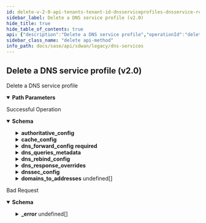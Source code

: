 ```yaml
---
id: delete-v-2-0-api-tenants-tenant-id-dnsserviceprofiles-dnsservice-role-id
sidebar_label: Delete a DNS service profile (v2.0)
hide_title: true
hide_table_of_contents: true
api: {"description":"Delete a DNS service profile","operationId":"delete-v2.0-api-tenants-tenant_id-dnsserviceprofiles-dnsservice_role_id","parameters":[{"description":"tenant ID of the target tenant","in":"path","name":"tenant_id","required":true,"schema":{"description":"Tenant Id","type":"string"}},{"description":"DNS service profile ID","in":"path","name":"dnsservice_role_id","required":true,"schema":{"description":"Dnsservice Role Id","type":"string"}}],"responses":{"200":{"content":{"application/json":{"schema":{"properties":{"authoritative_config":{"description":"Authoritative Config: Valid ","properties":{"caa_records":{"description":"Caa Records: Valid ","items":{"properties":{"flags":{"description":"Flags: NotEmpty(error = CAARECORD_FLAG_MISSING: CAARecords flag is missing) Pattern(message = INVALID_CAARECORD_FLAGS, regexp = [A-Z0-9]{1}) ","type":"string"},"name":{"description":"Name: NotEmpty(error = CAARECORD_NAME_MISSING: CAARecords name is missing) Size(max = 128, error = VALUE_EXCEEDS_LIMIT: value length exceeds maximum limit, min = 0) ","type":"string"},"tag":{"description":"Tag: NotEmpty(error = CAARECORD_TAG_MISSING: CAARecords tag is missing) Pattern(message = INVALID_CAARECORD_TAG, regexp = ^[a-zA-Z0-9]+$) Size(max = 128, error = VALUE_EXCEEDS_LIMIT: value length exceeds maximum limit, min = 0) ","type":"string"},"value":{"description":"Value: NotEmpty(error = CAARECORD_VALUE_MISSING: CAARecords value is missing) Size(max = 256, error = VALUE_EXCEEDS_LIMIT: value length exceeds maximum limit, min = 0) ","type":"string"}},"required":["value","tag","flags","name"]},"type":"array"},"cname_records":{"description":"Cname Records: Valid ","items":{"properties":{"name":{"description":"Name: NotEmpty(error = CNAMERECORD_NAME_MISSING: CnameRecords name list is missing) ListString(allowDuplicate = true, allowEmpty = false, allowNull = false, length = 0, listMaxSize = 0, error = CNAMERECORD_INVALID_NAME: Invalid CnameRecords name, noTrim = false, regex = , required = false) ","items":{"description":"Name","type":"string"},"type":"array"},"target":{"description":"Target: NotEmpty(error = CNAMERECORD_TARGET_MISSING: Invalid CnameRecords target) Size(max = 128, error = VALUE_EXCEEDS_LIMIT: value length exceeds maximum limit, min = 0) ","type":"string"},"ttl":{"description":"Ttl: Range(max = 9223372036854775807L, error = INVALID_TTL_RANGE: Invalid ttl, must be positive value, min = 0L) ","type":"integer"}},"required":["target","name"]},"type":"array"},"dns_resource_records":{"description":"Dns Resource Records: Valid ","items":{"properties":{"hex_data":{"description":"Hex Data: Pattern(message = INVALID_DNSRESOURCERECORD_HEX_DATA, regexp = [0-9a-fA-F :]+) Size(max = 128, error = VALUE_EXCEEDS_LIMIT: value length exceeds maximum limit, min = 0) ","type":"string"},"name":{"description":"Name: NotEmpty(error = DNSRESOURCERECORD_NAME_MISSING: DnsResourceRecords name is missing) Size(max = 128, error = VALUE_EXCEEDS_LIMIT: value length exceeds maximum limit, min = 0) ","type":"string"},"rr_number":{"description":"Rr Number: NotNull(error = DNSRESOURCERECORD_RRNUMBER_MISSING: DnsResourceRecords rr_number is missing) ","type":"integer"}},"required":["rr_number","name"]},"type":"array"},"host_records":{"description":"Host Records: Valid ","items":{"properties":{"domain_names":{"description":"Domain Names: UniqueHostNames(allowNull = false, max = 2147483647, error = INVALID_HOSTRECORD_DOMAIN_NAMES_LIST_CONFIG: Invalid host record domain names list config, min = 0) ","items":{"description":"Domain Names","type":"string"},"type":"array"},"ipv4_address":{"description":"Ipv4 Address: IPv4(error = INVALID_HOSTRECORD_IPV4_CONFIG: Invalid host record ipv4 address, regexp = [/0-9.]*) ","type":"string"},"ipv6_address":{"description":"Ipv6 Address: IPv6(error = INVALID_HOSTRECORD_IPV6_CONFIG: Invalid host record ipv6 address, regexp = [/0-9a-zA-Z:.]*) ","type":"string"},"ttl":{"description":"Ttl: Range(max = 9223372036854775807L, error = INVALID_TTL_RANGE: Invalid ttl, must be positive value, min = 0L) ","type":"integer"}},"required":["domain_names"]},"type":"array"},"mx_host_records":{"description":"Mx Host Records: Valid ","items":{"properties":{"hostname":{"description":"Hostname: NotEmpty(error = MX_HOST_NAME_MISSING: MxHostRecord hostname missing) ","type":"string"},"mx_name":{"description":"Mx Name: NotEmpty(error = MX_NAME_MISSING: MxHostRecord mx_name missing) Size(max = 128, error = VALUE_EXCEEDS_LIMIT: value length exceeds maximum limit, min = 0) ","type":"string"},"preference":{"description":"Preference: Range(max = 65535L, error = INVALID_PREF_RANGE: Mx host record preference is not in valid range '0 - 65535', min = 0L) ","format":"int32","type":"integer"}},"required":["hostname","mx_name"]},"type":"array"},"naptr_records":{"description":"Naptr Records: Valid ","items":{"properties":{"flags":{"description":"Flags: NotEmpty(error = NAPTRRECORD_FLAGS_MISSING: NaptrRecords flags is missing) Pattern(message = INVALID_NAPTRRECORD_FLAGS, regexp = [A-Z0-9]{1}) ","type":"string"},"name":{"description":"Name: NotEmpty(error = NAPTRRECORD_NAME_MISSING: NaptrRecords name is missing) Size(max = 128, error = VALUE_EXCEEDS_LIMIT: value length exceeds maximum limit, min = 0) ","type":"string"},"order":{"description":"Order: Range(max = 65535L, error = INVALID_NAPTRRECORD_ORDER_RANGE_CONFIG: NaptrRecords order is not in valid range '0 - 65535', min = 0L) NotNull(error = NAPTRRECORD_ORDER_MISSING: NaptrRecords order is missing) ","type":"integer"},"preference":{"description":"Preference: Range(max = 65535L, error = INVALID_NAPTRRECORD_PREFERENCE_RANGE_CONFIG: NaptrRecords preference is not in valid range '0 - 65535', min = 0L) NotNull(error = NAPTRRECORD_PREFERENCE_MISSING: NaptrRecords preference is missing) ","type":"integer"},"regexp":{"description":"Regexp: Size(max = 256, error = VALUE_EXCEEDS_LIMIT: value length exceeds maximum limit, min = 0) ","type":"string"},"replacement":{"description":"Replacement: Pattern(error = INVALID_REPLACEMENT_VALUE: Invalid replacement value, must be only alphabets value, regexp = ^[ a-zA-Z]*$) Size(max = 256, error = VALUE_EXCEEDS_LIMIT: value length exceeds maximum limit, min = 0) ","type":"string"},"service":{"description":"Service: Size(max = 256, error = VALUE_EXCEEDS_LIMIT: value length exceeds maximum limit, min = 0) Pattern(error = INVALID_SERVICE_VALUE: Invalid service, must be only alphabets value, regexp = ^[ a-zA-Z]*$) ","type":"string"}},"required":["flags","preference","order","name"]},"type":"array"},"peers":{"description":"Peers: ListIPAddress(bcast = DENY, listMaxSize = 0, message = INVALID_PEER_ADDRESS, required = false, type = IP) ","items":{"description":"Peers","type":"string"},"type":"array"},"ptr_records":{"description":"Ptr Records: Valid ","items":{"properties":{"name":{"description":"Name: NotEmpty(error = PTRRECORD_NAME_MISSING: PtrRecords name missing) Size(max = 128, error = VALUE_EXCEEDS_LIMIT: value length exceeds maximum limit, min = 0) ","type":"string"},"target":{"description":"Target: Size(max = 256, error = VALUE_EXCEEDS_LIMIT: value length exceeds maximum limit, min = 0) ","type":"string"}},"required":["name"]},"type":"array"},"secondary_servers":{"description":"Secondary Servers: UniqueHostNames(allowNull = true, max = 2147483647, error = INVALID_SECONDARY_SERVER: Invalid secondary servers config, min = 0) ","items":{"description":"Secondary Servers","type":"string"},"type":"array"},"servers":{"description":"Servers: Valid ","items":{"properties":{"dnsservicerole_id":{"description":"Dnsservicerole Id: Size(max = 20, error = VALUE_EXCEEDS_LIMIT: value length exceeds maximum limit, min = 0) ","type":"string"},"domain_name":{"description":"Domain Name: NotEmpty(error = AUTHCONFIG_SERVER_DOMAIN_NAME_CONFIG_MISSING: Authconfig server domain names missing) ","type":"string"}},"required":["domain_name"]},"type":"array"},"soa":{"description":"Soa: Valid ","items":{"properties":{"expiry":{"description":"Expiry: Range(max = 9223372036854775807L, error = INVALID_EXPIRY_RANGE: Invalid expiry, must be positive value, min = 0L) ","type":"integer"},"host_master":{"description":"Host Master","type":"string"},"refresh":{"description":"Refresh: Range(max = 9223372036854775807L, error = INVALID_REFRESH_RANGE: Invalid refresh, must be positive value, min = 0L) ","type":"integer"},"retry":{"description":"Retry: Range(max = 9223372036854775807L, error = INVALID_RETRY_RANGE: Invalid retry, must be positive value, min = 0L) ","type":"integer"},"serial_number":{"description":"Serial Number: NotNull(error = AUTHCONFIG_SOA_SERIAL_NUMBER_CONFIG_MISSING: Authconfig SOA serial number missing) Range(max = 9223372036854775807L, error = INVALID_SERIAL_NUM_RANGE: Invalid serial number, must be positive value, min = 0L) ","type":"integer"}},"required":["serial_number"]},"type":"array"},"srv_hosts":{"description":"Srv Hosts: Valid ","items":{"properties":{"domain_name":{"description":"Domain Name","type":"string"},"port":{"description":"Port: Range(max = 65535L, error = INVALID_SRVHOST_PORT_RANGE_CONFIG: SRV host port is not in valid range '0 - 65535', min = 0L) ","type":"integer"},"priority":{"description":"Priority: Range(max = 65535L, error = INVALID_SRVHOST_PRIORITY_RANGE_CONFIG: SRV host priority is not in valid range '0 - 65535', min = 0L) ","type":"integer"},"protocol":{"description":"Protocol: Pattern(error = INVALID_PROTOCOL_VALUE: Invalid protocol, must be only alphabets value, regexp = ^[ a-zA-Z]*$) NotEmpty(error = SRVHOST_PROTOCOL_MISSING: SRV host protocol missing) Size(max = 256, error = VALUE_EXCEEDS_LIMIT: value length exceeds maximum limit, min = 0) ","type":"string"},"service":{"description":"Service: Pattern(error = INVALID_SERVICE_VALUE: Invalid service, must be only alphabets value, regexp = ^[ a-zA-Z]*$) NotEmpty(error = SRVHOST_SERVICE_MISSING: SRV host service missing) Size(max = 256, error = VALUE_EXCEEDS_LIMIT: value length exceeds maximum limit, min = 0) ","type":"string"},"target":{"description":"Target: Range(max = 65535L, error = INVALID_TARGET_RANGE: SRV host target is not in valid range '0 - 65535', min = 0L) ","type":"integer"},"weight":{"description":"Weight: Range(max = 65535L, error = INVALID_WEIGHT_RANGE: SRV host weight is not in valid range '0 - 65535', min = 0L) ","type":"integer"}},"required":["protocol","service"]},"type":"array"},"synth_domains":{"description":"Synth Domains: Valid ","items":{"properties":{"domain":{"description":"Domain: NotEmpty(error = SYNTHDOMAIN_DOMAIN_NAMES_CONFIG_MISSING_HOST: Missing synth-domain domain config) ","type":"string"},"end_ipaddress":{"description":"End Ipaddress: IPAddress(allowEmpty = true, allowLinkLocal = false, allowNull = true, bcast = DENY, defaultRoute = false, dnsCheck = false, error = INVALID_SYNTHDOMAIN_END_IP_ADDRESS_CONFIG: Invalid synth-domain end ip, type = IP) ","type":"string"},"ipaddress_prefix":{"description":"Ipaddress Prefix: IPAddress(allowEmpty = true, allowLinkLocal = false, allowNull = true, bcast = DENY, defaultRoute = false, dnsCheck = false, error = INVALID_SYNTHDOMAIN_IP_ADDRESS_PREFIX_CONFIG: Invalid synth-domain ipaddress prefix, type = IPCIDR_32) ","type":"string"},"prefix":{"description":"Prefix: Pattern(error = INVALID_PREFIX_VALUE: Invalid prefix, must be only alphabets value, regexp = ^[a-zA-Z]*$) ","type":"string"},"start_ipaddress":{"description":"Start Ipaddress: IPAddress(allowEmpty = true, allowLinkLocal = false, allowNull = true, bcast = DENY, defaultRoute = false, dnsCheck = false, error = INVALID_SYNTHDOMAIN_START_IP_ADDRESS_CONFIG: Invalid synth-domain start ip, type = IP) ","type":"string"}},"required":["domain"]},"type":"array"},"ttl":{"description":"Ttl: Range(max = 9223372036854775807L, error = INVALID_TTL_RANGE: Invalid ttl, must be positive value, min = 0L) ","type":"integer"},"txt_records":{"description":"Txt Records: Valid ","items":{"properties":{"domain_name":{"description":"Domain Name: NotEmpty(error = TXTRECORD_DOMAIN_NAME_MISSING: TxtRecords domain name missing) Size(max = 128, error = VALUE_EXCEEDS_LIMIT: value length exceeds maximum limit, min = 0) ","type":"string"},"texts":{"description":"Texts: ListString(allowDuplicate = true, allowEmpty = true, allowNull = true, length = 0, listMaxSize = 0, message = TXTRECORD_TEXT_INVALID_LENGTH, noTrim = false, regex = [A-Za-z]+[a-zA-Z0-9_$ ]{1,255}, required = false) ","items":{"description":"Texts","type":"string"},"type":"array"}},"required":["domain_name"]},"type":"array"},"zones":{"description":"Zones: Valid ","items":{"properties":{"domain_name":{"description":"Domain Name: NotEmpty(error = AUTHCONFIG_ZONE_DOMAIN_NAME_CONFIG_MISSING: Authconfig zone domain name missing) ","type":"string"},"exclude_prefix":{"description":"Exclude Prefix: ListIPAddress(bcast = DENY, listMaxSize = 0, error = AUTHCONFIG_ZONE_INVALID_EXCLUDE_PREFIX: Invalid authconfig zone exclude prefix, required = false, type = IPCIDR_32) ","items":{"description":"Exclude Prefix","type":"string"},"type":"array"},"include_prefix":{"description":"Include Prefix: ListIPAddress(bcast = DENY, listMaxSize = 0, error = AUTHCONFIG_ZONE_INVALID_INCLUDE_PREFIX: Invalid authconfig zone include prefix, required = false, type = IPCIDR_32) ","items":{"description":"Include Prefix","type":"string"},"type":"array"}},"required":["domain_name"]},"type":"array"}}},"cache_config":{"description":"Cache Config: Valid ","properties":{"cache_size":{"description":"Cache Size: Range(max = 9223372036854775807L, error = INVALID_CACHE_SIZE_RANGE: Invalid cache size, must be positive value, min = 0L) ","format":"int32","type":"integer"},"disable_negative_caching":{"description":"Disable Negative Caching","type":"boolean"},"max_cache_ttl":{"description":"Max Cache Ttl: Range(max = 9223372036854775807L, error = INVALID_MAX_CACHE_TTL_RANGE: Invalid max cache ttl, must be positive value, min = 0L) ","type":"integer"},"min_cache_ttl":{"description":"Min Cache Ttl: Range(max = 9223372036854775807L, error = INVALID_MIN_CACHE_TTL_RANGE: Invalid min cache ttl, must be positive value, min = 0L) ","format":"int32","type":"integer"},"negative_cache_ttl":{"description":"Negative Cache Ttl: Range(max = 9223372036854775807L, error = INVALID_NEG_CACHE_TTL_RANGE: Invalid negative cache ttl, must be positive value, min = 0L) ","type":"integer"}}},"description":{"description":"Description: Size(max = 256, error = DESCRIPTION_EXCEEDS_LIMIT: Description length exceeds limit, min = 0) ","type":"string"},"disabled":{"description":"Disabled","type":"boolean"},"disabled_reason":{"description":"Disabled Reason: Size(max = 5000, DISABLED_REASON_INVALID_0001, min = 0) ","type":"string"},"dns_forward_config":{"description":"Dns Forward Config: Valid NotNull(error = DNS_FWD_CONFIG_REQRD: DNS forward config required) ","properties":{"dns_servers":{"description":"Dns Servers: Valid NotEmpty(error = DNS_SERVER_REQRD: dns_servers can not be empty) ","items":{"properties":{"dnsserver_ip":{"description":"Dnsserver Ip: NotEmpty(error = DNSSERVER_IP_CONFIG_MISSING: Dns Server ip is missing) IPAddress(allowEmpty = true, allowLinkLocal = false, allowNull = true, bcast = DENY, defaultRoute = false, dnsCheck = true, error = INVALID_DNSSERVER_IP_CONFIG_IP: Inavlid dnsserver ip, type = IP_DNS) ","type":"string"},"dnsserver_port":{"description":"Dnsserver Port: Range(max = 65535L, error = INVALID_DNSSERVER_PORT_RANGE_CONFIG: Dns Server port is not in the valid range '1 - 65535', min = 1L) ","type":"integer"},"domain_names":{"description":"Domain Names: UniqueHostNames(allowNull = true, max = 2147483647, message = DNSSERVER_DOMAIN_NAMES_CONFIG_INVALID_HOST, min = 0) ","items":{"description":"Domain Names","type":"string"},"type":"array"},"forward_dnsservicerole_id":{"description":"Forward Dnsservicerole Id: Size(max = 20, error = VALUE_EXCEEDS_LIMIT: value length exceeds maximum limit, min = 0) ","type":"string"},"ip_prefix":{"description":"Ip Prefix: IPAddress(allowEmpty = true, allowLinkLocal = false, allowNull = true, bcast = DENY, defaultRoute = false, dnsCheck = false, error = INVALID_DNSSERVER_IP_PREFIX_CONFIG: Invalid DnsServer ip prefix. should be in format (x.x.x.x/[1-31]), type = PREFIXCIDR) ","type":"string"},"source_port":{"description":"Source Port: Range(max = 65535L, error = INVALID_DNSSERVER_SOURCE_PORT_RANGE_CONFIG: Dns Server source port is not in the valid range '1 - 65535', min = 1L) ","type":"integer"}},"required":["dnsserver_ip"]},"type":"array"},"max_source_port":{"description":"Max Source Port: Range(max = 65535L, error = DNSSERVICE_CONFIG_INVALID_MAXSOURCEPORT_VALUE: Invalid max source port, min = 1L) ","type":"integer"},"min_source_port":{"description":"Min Source Port: Range(max = 65535L, error = DNSSERVICE_CONFIG_INVALID_MINSOURCEPORT_VALUE: Invalid min source port, min = 1L) ","format":"int32","type":"integer"},"send_to_all_dns_servers":{"description":"Send To All Dns Servers","type":"boolean"}},"required":["dns_servers"]},"dns_queries_metadata":{"description":"Dns Queries Metadata: Valid ","properties":{"add_client_mac":{"description":"Add Client Mac: Valid ","properties":{"mac_encoding_format":{"description":"Mac Encoding Format: ValidateEnum(enumClass = classOf[MacEncodingFormat], INVALID_MAC_ENCODING_FORMAT, nullAllowed = false) ","enum":["base64","hexadecimal"],"type":"string"}},"required":["mac_encoding_format"]},"add_customer_premises_equipment":{"description":"Add Customer Premises Equipment: Valid ","properties":{"identifier_text":{"description":"Identifier Text: Pattern(error = INVALID_IDENTIFIER_VALUE: Invalid identifier, must be only alphabets value, regexp = ^[ a-zA-Z]*$) Size(max = 128, error = VALUE_EXCEEDS_LIMIT: value length exceeds maximum limit, min = 0) ","type":"string"},"type":{"description":"Type: ValidateEnum(enumClass = classOf[CustomerPremisesEquipmentType], error = INVALID_CUSTOMER_PREMISES_EQUIPMENT_TYPE: Invalid customer premises equipment type. Allowed values text|element_id|element_name, nullAllowed = false) ","enum":["text","element_id","element_name"],"type":"string"}},"required":["type"]},"add_subnets":{"description":"Add Subnets: Valid ","items":{"properties":{"ipv4_address":{"description":"Ipv4 Address: IPAddress(allowEmpty = true, allowLinkLocal = false, allowNull = true, bcast = DENY, defaultRoute = false, dnsCheck = false, error = DNSQUERYMETADATA_CONFIG_INVALID_IP_ADDRESS: Invalid subnet ipv4 address, type = IP) ","type":"string"},"ipv4_prefix_length":{"description":"Ipv4 Prefix Length: Required(message = DNSQUERYMETADATA_CONFIG_INVALID_IP_PREFIX_LENGTH_MISSING) Range(max = 32L, error = DNSQUERYMETADATA_CONFIG_INVALID_IP_PREFIX_LENGTH_RANGE: ipv4 prefix length is not in valid range '0-32', min = 0L) ","format":"int32","type":"integer"},"ipv6_address":{"description":"Ipv6 Address: IPv6(error = DNSQUERYMETADATA_CONFIG_INVALID_IPV6_ADDRESS: Invalid subnet ipv6 address, regexp = [/0-9a-zA-Z:.]*) ","type":"string"},"ipv6_prefix_length":{"description":"Ipv6 Prefix Length: Required(message = DNSQUERYMETADATA_CONFIG_INVALID_IPV6_PREFIX_LENGTH_MISSING) Range(max = 128L, error = DNSQUERYMETADATA_CONFIG_INVALID_IPV6_PREFIX_LENGTH_RANGE: ipv6 prefix length is not in valid range '0-128', min = 0L) ","format":"int32","type":"integer"}},"required":["ipv6_prefix_length","ipv4_prefix_length"]},"type":"array"}}},"dns_rebind_config":{"description":"Dns Rebind Config: Valid ","properties":{"enable_localhost_rebind":{"description":"Enable Localhost Rebind","type":"boolean"},"rebind_domains":{"description":"Rebind Domains: UniqueHostNames(allowNull = true, max = 2147483647, error = INVALID_DNSREBIND_REBIND_DOMAINS_LIST_CONFIG: Invalid dnsrebind rebind domains list, min = 0) ","items":{"description":"Rebind Domains","type":"string"},"type":"array"},"stop_dns_rebind_privateip":{"description":"Stop Dns Rebind Privateip","type":"boolean"}}},"dns_response_overrides":{"description":"Dns Response Overrides: Valid ","properties":{"aliases":{"description":"Aliases: Valid ","items":{"properties":{"mask":{"description":"Mask: Range(max = 32L, error = ALIAS_CONFIG_INVALID_MASK: Invalid alias mask, allowed range is (0-32), min = 0L) ","format":"int32","type":"integer"},"original_end_ip":{"description":"Original End Ip: IPAddress(allowEmpty = true, allowLinkLocal = false, allowNull = true, bcast = DENY, defaultRoute = false, dnsCheck = false, error = ALIAS_CONFIG_INVALID_ORIGINAL_END_IP: Invalid alias original end ip, type = IP) ","type":"string"},"original_ip":{"description":"Original Ip: IPAddress(allowEmpty = true, allowLinkLocal = false, allowNull = true, bcast = DENY, defaultRoute = false, dnsCheck = false, error = ALIAS_CONFIG_INVALID_ORIGINAL_IP: Invalid alias original ip, type = IP) ","type":"string"},"original_start_ip":{"description":"Original Start Ip: IPAddress(allowEmpty = true, allowLinkLocal = false, allowNull = true, bcast = DENY, defaultRoute = false, dnsCheck = false, error = ALIAS_CONFIG_INVALID_ORIGINAL_START_IP: Invalid alias original start ip, type = IP) ","type":"string"},"replace_ip":{"description":"Replace Ip: NotEmpty(error = ALIAS_CONFIG_REPLACE_IP_ADDRESS_MISSING: Alias replace ip address missing) IPAddress(allowEmpty = true, allowLinkLocal = false, allowNull = true, bcast = DENY, defaultRoute = false, dnsCheck = false, error = ALIAS_CONFIG_INVALID_REPLACE_IP: Invalid alias replace ip address, type = IP) ","type":"string"}},"required":["replace_ip"]},"type":"array"},"bogus_nx_domains":{"description":"Bogus Nx Domains: ListIPAddress(bcast = DENY, listMaxSize = 0, error = INVALID_BOGUS_NX_DOMAINS: Invalid bogus nx domains, required = false, type = IP) ","items":{"description":"Bogus Nx Domains","type":"string"},"type":"array"},"disable_private_ip_lookups":{"description":"Disable Private Ip Lookups","type":"boolean"},"ignore_ip_addresses":{"description":"Ignore Ip Addresses: ListIPAddress(bcast = DENY, listMaxSize = 0, error = INVALID_IGNORE_IP_ADDRESS: Invalid ignore ip addresses, required = false, type = IP) ","items":{"description":"Ignore Ip Addresses","type":"string"},"type":"array"},"local_ttl":{"description":"Local Ttl: Range(max = 9223372036854775807L, error = INVALID_LOCAL_TTL_RANGE: Invalid local ttl, must be positive value, min = 0L) ","type":"integer"},"max_ttl":{"description":"Max Ttl: Range(max = 9223372036854775807L, error = INVALID_MAX_TTL_RANGE: Invalid max ttl, must be positive value, min = 0L) ","type":"integer"}}},"dnssec_config":{"description":"Dnssec Config: Valid ","properties":{"disable_dnssec_timecheck":{"description":"Disable Dnssec Timecheck","type":"boolean"},"dns_check_unsigned":{"description":"Dns Check Unsigned","type":"boolean"},"enabled":{"description":"Enabled","type":"boolean"},"trust_anchors":{"description":"Trust Anchors: Valid ","items":{"properties":{"class":{"description":"Anchor Class: Pattern(error = INVALID_CLASS_VALUE: Invalid class, must be only alphabets value, regexp = ^[ a-zA-Z]*$) Size(max = 128, error = VALUE_EXCEEDS_LIMIT: value length exceeds maximum limit, min = 0) ","type":"string"},"domain":{"description":"Domain","type":"string"},"key_digest":{"description":"Key Digest: Valid ","properties":{"algorithm":{"description":"Algorithm: Range(max = 255L, error = INVALID_TRUSTANCHOR_KEY_DIGEST_ALGO_RANGE_CONFIG: Key digest algorithm is not in valid range '0 - 255', min = 0L) ","type":"integer"},"digest":{"description":"Digest: Pattern(error = INVALID_TRUSTANCHOR_KEY_DIGEST_CONFIG: Invalid key digest, expected hexadecimal string, regexp = [0-9a-fA-F]+) Size(max = 256, error = VALUE_EXCEEDS_LIMIT: value length exceeds maximum limit, min = 0) ","type":"string"},"digest_type":{"description":"Digest Type: Range(max = 255L, error = INVALID_TRUSTANCHOR_KEY_DIGEST_TYPE_RANGE_CONFIG: Key digest digest type is not in valid range '0 - 255', min = 0L) ","type":"integer"},"key_tag":{"description":"Key Tag: Range(max = 65535L, error = INVALID_TRUSTANCHOR_KEY_TAG_RANGE_CONFIG: key digest key tag is not in valid range '0 - 65535', min = 0L) ","type":"integer"}}}}},"type":"array"}}},"domains_to_addresses":{"description":"Domains To Addresses: Valid ","items":{"properties":{"domain_names":{"description":"Domain Names: UniqueHostNames(allowNull = true, max = 2147483647, error = DTA_DOMAIN_CONFIG_INVALID_HOST: Invalid domains to address domain names, min = 0) ","items":{"description":"Domain Names","type":"string"},"type":"array"},"ipv4_address":{"description":"Ipv4 Address: IPv4(error = DOMAINTOADDRESS_IPV4_CONFIG_INVALID_IP: Invalid Domains to address ipv4_address, regexp = [/0-9.]*) ","type":"string"},"ipv6_address":{"description":"Ipv6 Address: IPv6(error = DOMAINTOADDRESS_IPV6_CONFIG_INVALID_IP: Invalid Domains to address ipv6_address, regexp = [/0-9a-zA-Z:.]*) ","type":"string"}}},"type":"array"},"edns_packet_max":{"description":"Edns Packet Max: Range(max = 9223372036854775807L, error = INVALID_EDNS_PACKET_MAX_RANGE: Invalid edns packet max, must be positive value, min = 0L) ","format":"int32","type":"integer"},"enable_dns_loop_detection":{"description":"Enable Dns Loop Detection","type":"boolean"},"enable_dnssec_proxy":{"description":"Enable Dnssec Proxy","type":"boolean"},"enable_strict_domain_name":{"description":"Enable Strict Domain Name","type":"boolean"},"id":{"type":"string"},"inactive":{"description":"Inactive","type":"boolean"},"inactive_reason":{"description":"Inactive Reason: Size(max = 5000, INACTIVE_REASON_INVALID_0001, min = 0) ","type":"string"},"listen_dnsservicerole_id":{"description":"Listen Dnsservicerole Id: Size(max = 20, error = VALUE_EXCEEDS_LIMIT: value length exceeds maximum limit, min = 0) ","type":"string"},"listen_port":{"description":"Listen Port: Range(max = 65535L, error = INVALID_DNSSERVER_LISTEN_PORT_RANGE_CONFIG: Dns Server listen port is not in the valid range '1 - 65535', min = 1L) ","format":"int32","type":"integer"},"name":{"description":"Name: Required(error = NAME_REQD: Please provide resource name.) Size(max = 128, error = NAME_EXCEEDS_LIMIT: Name of the resource exceeds limit., min = 0) ","type":"string"},"region":{"description":"Region","type":"string"},"tags":{"description":"Tags: ListString(allowDuplicate = false, allowEmpty = true, allowNull = true, length = 128, listMaxSize = 10, error = INVALID_TAG: Maximum 10 Unique tags of length 1024 each are allowed, noTrim = false, regex = [^,\\\\s]+, required = false) ","items":{"description":"Tags","type":"string"},"type":"array"},"tenant_id":{"description":"Tenant Id: NotNull Digits(fraction = 0, integer = 20, TENANT_ID_INVALID_0001) ","type":"string"}},"required":["dns_forward_config","name","tenant_id"]}}},"description":"Successful Operation"},"400":{"content":{"application/json":{"example":{"value":{"_error":[{"code":"DNSPROFILE_CONFIG_DELETE_NOTALLOWED"}]}},"schema":{"properties":{"_error":{"items":{"properties":{"code":{"type":"string"},"message":{"type":"string"}}},"type":"array"}}}}},"description":"Bad Request"}},"tags":["DNS Services"],"method":"delete","path":"/v2.0/api/tenants/{tenant_id}/dnsserviceprofiles/{dnsservice_role_id}","info":{"contact":{},"description":"List of APIs used to manage the DNS services.","title":"DNS Services","version":"Latest"},"postman":{"name":"Delete a DNS service profile (v2.0)","description":{"content":"Delete a DNS service profile","type":"text/plain"},"url":{"path":["v2.0","api","tenants",":tenant_id","dnsserviceprofiles",":dnsservice_role_id"],"host":["{{baseUrl}}"],"query":[],"variable":[{"disabled":false,"description":{"content":"(Required) tenant ID of the target tenant","type":"text/plain"},"type":"any","value":"","key":"tenant_id"},{"disabled":false,"description":{"content":"(Required) DNS service profile ID","type":"text/plain"},"type":"any","value":"","key":"dnsservice_role_id"}]},"header":[{"key":"Accept","value":"application/json"}],"method":"DELETE"}}
sidebar_class_name: "delete api-method"
info_path: docs/sase/api/sdwan/legacy/dns-services
---
```



## Delete a DNS service profile (v2.0)



Delete a DNS service profile

<details style={{"marginBottom":"1rem"}} data-collapsed={false} open={true}><summary style={{}}><strong>Path Parameters</strong></summary><div><ul><ParamsItem className={"paramsItem"} param={{"description":"tenant ID of the target tenant","in":"path","name":"tenant_id","required":true,"schema":{"description":"Tenant Id","type":"string"}}}></ParamsItem><ParamsItem className={"paramsItem"} param={{"description":"DNS service profile ID","in":"path","name":"dnsservice_role_id","required":true,"schema":{"description":"Dnsservice Role Id","type":"string"}}}></ParamsItem></ul></div></details><div><ApiTabs><TabItem label={"200"} value={"200"}><div>

Successful Operation

</div><div><details style={{}} data-collapsed={false} open={true}><summary style={{"textAlign":"left"}}><strong>Schema</strong></summary><div style={{"textAlign":"left","marginLeft":"1rem"}}></div><ul style={{"marginLeft":"1rem"}}><SchemaItem collapsible={true} className={"schemaItem"}><details style={{}}><summary style={{}}><strong>authoritative_config</strong><span style={{"opacity":"0.6"}}> </span></summary><div style={{"marginLeft":"1rem"}}><div style={{"marginTop":".5rem","marginBottom":".5rem"}}>

Authoritative Config: Valid 

</div><SchemaItem collapsible={true} className={"schemaItem"}><details style={{}}><summary style={{}}><strong>caa_records</strong><span style={{"opacity":"0.6"}}> undefined[]</span></summary><div style={{"marginLeft":"1rem"}}><div style={{"marginTop":".5rem","marginBottom":".5rem"}}>

Caa Records: Valid 

</div><SchemaItem collapsible={false} name={"flags"} required={true} schemaDescription={"Flags: NotEmpty(error = CAARECORD_FLAG_MISSING: CAARecords flag is missing) Pattern(message = INVALID_CAARECORD_FLAGS, regexp = [A-Z0-9]{1}) "} schemaName={"string"} qualifierMessage={undefined}></SchemaItem><SchemaItem collapsible={false} name={"name"} required={true} schemaDescription={"Name: NotEmpty(error = CAARECORD_NAME_MISSING: CAARecords name is missing) Size(max = 128, error = VALUE_EXCEEDS_LIMIT: value length exceeds maximum limit, min = 0) "} schemaName={"string"} qualifierMessage={undefined}></SchemaItem><SchemaItem collapsible={false} name={"tag"} required={true} schemaDescription={"Tag: NotEmpty(error = CAARECORD_TAG_MISSING: CAARecords tag is missing) Pattern(message = INVALID_CAARECORD_TAG, regexp = ^[a-zA-Z0-9]+$) Size(max = 128, error = VALUE_EXCEEDS_LIMIT: value length exceeds maximum limit, min = 0) "} schemaName={"string"} qualifierMessage={undefined}></SchemaItem><SchemaItem collapsible={false} name={"value"} required={true} schemaDescription={"Value: NotEmpty(error = CAARECORD_VALUE_MISSING: CAARecords value is missing) Size(max = 256, error = VALUE_EXCEEDS_LIMIT: value length exceeds maximum limit, min = 0) "} schemaName={"string"} qualifierMessage={undefined}></SchemaItem></div></details></SchemaItem><SchemaItem collapsible={true} className={"schemaItem"}><details style={{}}><summary style={{}}><strong>cname_records</strong><span style={{"opacity":"0.6"}}> undefined[]</span></summary><div style={{"marginLeft":"1rem"}}><div style={{"marginTop":".5rem","marginBottom":".5rem"}}>

Cname Records: Valid 

</div><SchemaItem collapsible={false} name={"name"} required={true} schemaDescription={"Name: NotEmpty(error = CNAMERECORD_NAME_MISSING: CnameRecords name list is missing) ListString(allowDuplicate = true, allowEmpty = false, allowNull = false, length = 0, listMaxSize = 0, error = CNAMERECORD_INVALID_NAME: Invalid CnameRecords name, noTrim = false, regex = , required = false) "} schemaName={"string[]"} qualifierMessage={undefined}></SchemaItem><SchemaItem collapsible={false} name={"target"} required={true} schemaDescription={"Target: NotEmpty(error = CNAMERECORD_TARGET_MISSING: Invalid CnameRecords target) Size(max = 128, error = VALUE_EXCEEDS_LIMIT: value length exceeds maximum limit, min = 0) "} schemaName={"string"} qualifierMessage={undefined}></SchemaItem><SchemaItem collapsible={false} name={"ttl"} required={false} schemaDescription={"Ttl: Range(max = 9223372036854775807L, error = INVALID_TTL_RANGE: Invalid ttl, must be positive value, min = 0L) "} schemaName={"integer"} qualifierMessage={undefined}></SchemaItem></div></details></SchemaItem><SchemaItem collapsible={true} className={"schemaItem"}><details style={{}}><summary style={{}}><strong>dns_resource_records</strong><span style={{"opacity":"0.6"}}> undefined[]</span></summary><div style={{"marginLeft":"1rem"}}><div style={{"marginTop":".5rem","marginBottom":".5rem"}}>

Dns Resource Records: Valid 

</div><SchemaItem collapsible={false} name={"hex_data"} required={false} schemaDescription={"Hex Data: Pattern(message = INVALID_DNSRESOURCERECORD_HEX_DATA, regexp = [0-9a-fA-F :]+) Size(max = 128, error = VALUE_EXCEEDS_LIMIT: value length exceeds maximum limit, min = 0) "} schemaName={"string"} qualifierMessage={undefined}></SchemaItem><SchemaItem collapsible={false} name={"name"} required={true} schemaDescription={"Name: NotEmpty(error = DNSRESOURCERECORD_NAME_MISSING: DnsResourceRecords name is missing) Size(max = 128, error = VALUE_EXCEEDS_LIMIT: value length exceeds maximum limit, min = 0) "} schemaName={"string"} qualifierMessage={undefined}></SchemaItem><SchemaItem collapsible={false} name={"rr_number"} required={true} schemaDescription={"Rr Number: NotNull(error = DNSRESOURCERECORD_RRNUMBER_MISSING: DnsResourceRecords rr_number is missing) "} schemaName={"integer"} qualifierMessage={undefined}></SchemaItem></div></details></SchemaItem><SchemaItem collapsible={true} className={"schemaItem"}><details style={{}}><summary style={{}}><strong>host_records</strong><span style={{"opacity":"0.6"}}> undefined[]</span></summary><div style={{"marginLeft":"1rem"}}><div style={{"marginTop":".5rem","marginBottom":".5rem"}}>

Host Records: Valid 

</div><SchemaItem collapsible={false} name={"domain_names"} required={true} schemaDescription={"Domain Names: UniqueHostNames(allowNull = false, max = 2147483647, error = INVALID_HOSTRECORD_DOMAIN_NAMES_LIST_CONFIG: Invalid host record domain names list config, min = 0) "} schemaName={"string[]"} qualifierMessage={undefined}></SchemaItem><SchemaItem collapsible={false} name={"ipv4_address"} required={false} schemaDescription={"Ipv4 Address: IPv4(error = INVALID_HOSTRECORD_IPV4_CONFIG: Invalid host record ipv4 address, regexp = [/0-9.]*) "} schemaName={"string"} qualifierMessage={undefined}></SchemaItem><SchemaItem collapsible={false} name={"ipv6_address"} required={false} schemaDescription={"Ipv6 Address: IPv6(error = INVALID_HOSTRECORD_IPV6_CONFIG: Invalid host record ipv6 address, regexp = [/0-9a-zA-Z:.]*) "} schemaName={"string"} qualifierMessage={undefined}></SchemaItem><SchemaItem collapsible={false} name={"ttl"} required={false} schemaDescription={"Ttl: Range(max = 9223372036854775807L, error = INVALID_TTL_RANGE: Invalid ttl, must be positive value, min = 0L) "} schemaName={"integer"} qualifierMessage={undefined}></SchemaItem></div></details></SchemaItem><SchemaItem collapsible={true} className={"schemaItem"}><details style={{}}><summary style={{}}><strong>mx_host_records</strong><span style={{"opacity":"0.6"}}> undefined[]</span></summary><div style={{"marginLeft":"1rem"}}><div style={{"marginTop":".5rem","marginBottom":".5rem"}}>

Mx Host Records: Valid 

</div><SchemaItem collapsible={false} name={"hostname"} required={true} schemaDescription={"Hostname: NotEmpty(error = MX_HOST_NAME_MISSING: MxHostRecord hostname missing) "} schemaName={"string"} qualifierMessage={undefined}></SchemaItem><SchemaItem collapsible={false} name={"mx_name"} required={true} schemaDescription={"Mx Name: NotEmpty(error = MX_NAME_MISSING: MxHostRecord mx_name missing) Size(max = 128, error = VALUE_EXCEEDS_LIMIT: value length exceeds maximum limit, min = 0) "} schemaName={"string"} qualifierMessage={undefined}></SchemaItem><SchemaItem collapsible={false} name={"preference"} required={false} schemaDescription={"Preference: Range(max = 65535L, error = INVALID_PREF_RANGE: Mx host record preference is not in valid range '0 - 65535', min = 0L) "} schemaName={"int32"} qualifierMessage={undefined}></SchemaItem></div></details></SchemaItem><SchemaItem collapsible={true} className={"schemaItem"}><details style={{}}><summary style={{}}><strong>naptr_records</strong><span style={{"opacity":"0.6"}}> undefined[]</span></summary><div style={{"marginLeft":"1rem"}}><div style={{"marginTop":".5rem","marginBottom":".5rem"}}>

Naptr Records: Valid 

</div><SchemaItem collapsible={false} name={"flags"} required={true} schemaDescription={"Flags: NotEmpty(error = NAPTRRECORD_FLAGS_MISSING: NaptrRecords flags is missing) Pattern(message = INVALID_NAPTRRECORD_FLAGS, regexp = [A-Z0-9]{1}) "} schemaName={"string"} qualifierMessage={undefined}></SchemaItem><SchemaItem collapsible={false} name={"name"} required={true} schemaDescription={"Name: NotEmpty(error = NAPTRRECORD_NAME_MISSING: NaptrRecords name is missing) Size(max = 128, error = VALUE_EXCEEDS_LIMIT: value length exceeds maximum limit, min = 0) "} schemaName={"string"} qualifierMessage={undefined}></SchemaItem><SchemaItem collapsible={false} name={"order"} required={true} schemaDescription={"Order: Range(max = 65535L, error = INVALID_NAPTRRECORD_ORDER_RANGE_CONFIG: NaptrRecords order is not in valid range '0 - 65535', min = 0L) NotNull(error = NAPTRRECORD_ORDER_MISSING: NaptrRecords order is missing) "} schemaName={"integer"} qualifierMessage={undefined}></SchemaItem><SchemaItem collapsible={false} name={"preference"} required={true} schemaDescription={"Preference: Range(max = 65535L, error = INVALID_NAPTRRECORD_PREFERENCE_RANGE_CONFIG: NaptrRecords preference is not in valid range '0 - 65535', min = 0L) NotNull(error = NAPTRRECORD_PREFERENCE_MISSING: NaptrRecords preference is missing) "} schemaName={"integer"} qualifierMessage={undefined}></SchemaItem><SchemaItem collapsible={false} name={"regexp"} required={false} schemaDescription={"Regexp: Size(max = 256, error = VALUE_EXCEEDS_LIMIT: value length exceeds maximum limit, min = 0) "} schemaName={"string"} qualifierMessage={undefined}></SchemaItem><SchemaItem collapsible={false} name={"replacement"} required={false} schemaDescription={"Replacement: Pattern(error = INVALID_REPLACEMENT_VALUE: Invalid replacement value, must be only alphabets value, regexp = ^[ a-zA-Z]*$) Size(max = 256, error = VALUE_EXCEEDS_LIMIT: value length exceeds maximum limit, min = 0) "} schemaName={"string"} qualifierMessage={undefined}></SchemaItem><SchemaItem collapsible={false} name={"service"} required={false} schemaDescription={"Service: Size(max = 256, error = VALUE_EXCEEDS_LIMIT: value length exceeds maximum limit, min = 0) Pattern(error = INVALID_SERVICE_VALUE: Invalid service, must be only alphabets value, regexp = ^[ a-zA-Z]*$) "} schemaName={"string"} qualifierMessage={undefined}></SchemaItem></div></details></SchemaItem><SchemaItem collapsible={false} name={"peers"} required={false} schemaDescription={"Peers: ListIPAddress(bcast = DENY, listMaxSize = 0, message = INVALID_PEER_ADDRESS, required = false, type = IP) "} schemaName={"string[]"} qualifierMessage={undefined}></SchemaItem><SchemaItem collapsible={true} className={"schemaItem"}><details style={{}}><summary style={{}}><strong>ptr_records</strong><span style={{"opacity":"0.6"}}> undefined[]</span></summary><div style={{"marginLeft":"1rem"}}><div style={{"marginTop":".5rem","marginBottom":".5rem"}}>

Ptr Records: Valid 

</div><SchemaItem collapsible={false} name={"name"} required={true} schemaDescription={"Name: NotEmpty(error = PTRRECORD_NAME_MISSING: PtrRecords name missing) Size(max = 128, error = VALUE_EXCEEDS_LIMIT: value length exceeds maximum limit, min = 0) "} schemaName={"string"} qualifierMessage={undefined}></SchemaItem><SchemaItem collapsible={false} name={"target"} required={false} schemaDescription={"Target: Size(max = 256, error = VALUE_EXCEEDS_LIMIT: value length exceeds maximum limit, min = 0) "} schemaName={"string"} qualifierMessage={undefined}></SchemaItem></div></details></SchemaItem><SchemaItem collapsible={false} name={"secondary_servers"} required={false} schemaDescription={"Secondary Servers: UniqueHostNames(allowNull = true, max = 2147483647, error = INVALID_SECONDARY_SERVER: Invalid secondary servers config, min = 0) "} schemaName={"string[]"} qualifierMessage={undefined}></SchemaItem><SchemaItem collapsible={true} className={"schemaItem"}><details style={{}}><summary style={{}}><strong>servers</strong><span style={{"opacity":"0.6"}}> undefined[]</span></summary><div style={{"marginLeft":"1rem"}}><div style={{"marginTop":".5rem","marginBottom":".5rem"}}>

Servers: Valid 

</div><SchemaItem collapsible={false} name={"dnsservicerole_id"} required={false} schemaDescription={"Dnsservicerole Id: Size(max = 20, error = VALUE_EXCEEDS_LIMIT: value length exceeds maximum limit, min = 0) "} schemaName={"string"} qualifierMessage={undefined}></SchemaItem><SchemaItem collapsible={false} name={"domain_name"} required={true} schemaDescription={"Domain Name: NotEmpty(error = AUTHCONFIG_SERVER_DOMAIN_NAME_CONFIG_MISSING: Authconfig server domain names missing) "} schemaName={"string"} qualifierMessage={undefined}></SchemaItem></div></details></SchemaItem><SchemaItem collapsible={true} className={"schemaItem"}><details style={{}}><summary style={{}}><strong>soa</strong><span style={{"opacity":"0.6"}}> undefined[]</span></summary><div style={{"marginLeft":"1rem"}}><div style={{"marginTop":".5rem","marginBottom":".5rem"}}>

Soa: Valid 

</div><SchemaItem collapsible={false} name={"expiry"} required={false} schemaDescription={"Expiry: Range(max = 9223372036854775807L, error = INVALID_EXPIRY_RANGE: Invalid expiry, must be positive value, min = 0L) "} schemaName={"integer"} qualifierMessage={undefined}></SchemaItem><SchemaItem collapsible={false} name={"host_master"} required={false} schemaDescription={"Host Master"} schemaName={"string"} qualifierMessage={undefined}></SchemaItem><SchemaItem collapsible={false} name={"refresh"} required={false} schemaDescription={"Refresh: Range(max = 9223372036854775807L, error = INVALID_REFRESH_RANGE: Invalid refresh, must be positive value, min = 0L) "} schemaName={"integer"} qualifierMessage={undefined}></SchemaItem><SchemaItem collapsible={false} name={"retry"} required={false} schemaDescription={"Retry: Range(max = 9223372036854775807L, error = INVALID_RETRY_RANGE: Invalid retry, must be positive value, min = 0L) "} schemaName={"integer"} qualifierMessage={undefined}></SchemaItem><SchemaItem collapsible={false} name={"serial_number"} required={true} schemaDescription={"Serial Number: NotNull(error = AUTHCONFIG_SOA_SERIAL_NUMBER_CONFIG_MISSING: Authconfig SOA serial number missing) Range(max = 9223372036854775807L, error = INVALID_SERIAL_NUM_RANGE: Invalid serial number, must be positive value, min = 0L) "} schemaName={"integer"} qualifierMessage={undefined}></SchemaItem></div></details></SchemaItem><SchemaItem collapsible={true} className={"schemaItem"}><details style={{}}><summary style={{}}><strong>srv_hosts</strong><span style={{"opacity":"0.6"}}> undefined[]</span></summary><div style={{"marginLeft":"1rem"}}><div style={{"marginTop":".5rem","marginBottom":".5rem"}}>

Srv Hosts: Valid 

</div><SchemaItem collapsible={false} name={"domain_name"} required={false} schemaDescription={"Domain Name"} schemaName={"string"} qualifierMessage={undefined}></SchemaItem><SchemaItem collapsible={false} name={"port"} required={false} schemaDescription={"Port: Range(max = 65535L, error = INVALID_SRVHOST_PORT_RANGE_CONFIG: SRV host port is not in valid range '0 - 65535', min = 0L) "} schemaName={"integer"} qualifierMessage={undefined}></SchemaItem><SchemaItem collapsible={false} name={"priority"} required={false} schemaDescription={"Priority: Range(max = 65535L, error = INVALID_SRVHOST_PRIORITY_RANGE_CONFIG: SRV host priority is not in valid range '0 - 65535', min = 0L) "} schemaName={"integer"} qualifierMessage={undefined}></SchemaItem><SchemaItem collapsible={false} name={"protocol"} required={true} schemaDescription={"Protocol: Pattern(error = INVALID_PROTOCOL_VALUE: Invalid protocol, must be only alphabets value, regexp = ^[ a-zA-Z]*$) NotEmpty(error = SRVHOST_PROTOCOL_MISSING: SRV host protocol missing) Size(max = 256, error = VALUE_EXCEEDS_LIMIT: value length exceeds maximum limit, min = 0) "} schemaName={"string"} qualifierMessage={undefined}></SchemaItem><SchemaItem collapsible={false} name={"service"} required={true} schemaDescription={"Service: Pattern(error = INVALID_SERVICE_VALUE: Invalid service, must be only alphabets value, regexp = ^[ a-zA-Z]*$) NotEmpty(error = SRVHOST_SERVICE_MISSING: SRV host service missing) Size(max = 256, error = VALUE_EXCEEDS_LIMIT: value length exceeds maximum limit, min = 0) "} schemaName={"string"} qualifierMessage={undefined}></SchemaItem><SchemaItem collapsible={false} name={"target"} required={false} schemaDescription={"Target: Range(max = 65535L, error = INVALID_TARGET_RANGE: SRV host target is not in valid range '0 - 65535', min = 0L) "} schemaName={"integer"} qualifierMessage={undefined}></SchemaItem><SchemaItem collapsible={false} name={"weight"} required={false} schemaDescription={"Weight: Range(max = 65535L, error = INVALID_WEIGHT_RANGE: SRV host weight is not in valid range '0 - 65535', min = 0L) "} schemaName={"integer"} qualifierMessage={undefined}></SchemaItem></div></details></SchemaItem><SchemaItem collapsible={true} className={"schemaItem"}><details style={{}}><summary style={{}}><strong>synth_domains</strong><span style={{"opacity":"0.6"}}> undefined[]</span></summary><div style={{"marginLeft":"1rem"}}><div style={{"marginTop":".5rem","marginBottom":".5rem"}}>

Synth Domains: Valid 

</div><SchemaItem collapsible={false} name={"domain"} required={true} schemaDescription={"Domain: NotEmpty(error = SYNTHDOMAIN_DOMAIN_NAMES_CONFIG_MISSING_HOST: Missing synth-domain domain config) "} schemaName={"string"} qualifierMessage={undefined}></SchemaItem><SchemaItem collapsible={false} name={"end_ipaddress"} required={false} schemaDescription={"End Ipaddress: IPAddress(allowEmpty = true, allowLinkLocal = false, allowNull = true, bcast = DENY, defaultRoute = false, dnsCheck = false, error = INVALID_SYNTHDOMAIN_END_IP_ADDRESS_CONFIG: Invalid synth-domain end ip, type = IP) "} schemaName={"string"} qualifierMessage={undefined}></SchemaItem><SchemaItem collapsible={false} name={"ipaddress_prefix"} required={false} schemaDescription={"Ipaddress Prefix: IPAddress(allowEmpty = true, allowLinkLocal = false, allowNull = true, bcast = DENY, defaultRoute = false, dnsCheck = false, error = INVALID_SYNTHDOMAIN_IP_ADDRESS_PREFIX_CONFIG: Invalid synth-domain ipaddress prefix, type = IPCIDR_32) "} schemaName={"string"} qualifierMessage={undefined}></SchemaItem><SchemaItem collapsible={false} name={"prefix"} required={false} schemaDescription={"Prefix: Pattern(error = INVALID_PREFIX_VALUE: Invalid prefix, must be only alphabets value, regexp = ^[a-zA-Z]*$) "} schemaName={"string"} qualifierMessage={undefined}></SchemaItem><SchemaItem collapsible={false} name={"start_ipaddress"} required={false} schemaDescription={"Start Ipaddress: IPAddress(allowEmpty = true, allowLinkLocal = false, allowNull = true, bcast = DENY, defaultRoute = false, dnsCheck = false, error = INVALID_SYNTHDOMAIN_START_IP_ADDRESS_CONFIG: Invalid synth-domain start ip, type = IP) "} schemaName={"string"} qualifierMessage={undefined}></SchemaItem></div></details></SchemaItem><SchemaItem collapsible={false} name={"ttl"} required={false} schemaDescription={"Ttl: Range(max = 9223372036854775807L, error = INVALID_TTL_RANGE: Invalid ttl, must be positive value, min = 0L) "} schemaName={"integer"} qualifierMessage={undefined}></SchemaItem><SchemaItem collapsible={true} className={"schemaItem"}><details style={{}}><summary style={{}}><strong>txt_records</strong><span style={{"opacity":"0.6"}}> undefined[]</span></summary><div style={{"marginLeft":"1rem"}}><div style={{"marginTop":".5rem","marginBottom":".5rem"}}>

Txt Records: Valid 

</div><SchemaItem collapsible={false} name={"domain_name"} required={true} schemaDescription={"Domain Name: NotEmpty(error = TXTRECORD_DOMAIN_NAME_MISSING: TxtRecords domain name missing) Size(max = 128, error = VALUE_EXCEEDS_LIMIT: value length exceeds maximum limit, min = 0) "} schemaName={"string"} qualifierMessage={undefined}></SchemaItem><SchemaItem collapsible={false} name={"texts"} required={false} schemaDescription={"Texts: ListString(allowDuplicate = true, allowEmpty = true, allowNull = true, length = 0, listMaxSize = 0, message = TXTRECORD_TEXT_INVALID_LENGTH, noTrim = false, regex = [A-Za-z]+[a-zA-Z0-9_$ ]{1,255}, required = false) "} schemaName={"string[]"} qualifierMessage={undefined}></SchemaItem></div></details></SchemaItem><SchemaItem collapsible={true} className={"schemaItem"}><details style={{}}><summary style={{}}><strong>zones</strong><span style={{"opacity":"0.6"}}> undefined[]</span></summary><div style={{"marginLeft":"1rem"}}><div style={{"marginTop":".5rem","marginBottom":".5rem"}}>

Zones: Valid 

</div><SchemaItem collapsible={false} name={"domain_name"} required={true} schemaDescription={"Domain Name: NotEmpty(error = AUTHCONFIG_ZONE_DOMAIN_NAME_CONFIG_MISSING: Authconfig zone domain name missing) "} schemaName={"string"} qualifierMessage={undefined}></SchemaItem><SchemaItem collapsible={false} name={"exclude_prefix"} required={false} schemaDescription={"Exclude Prefix: ListIPAddress(bcast = DENY, listMaxSize = 0, error = AUTHCONFIG_ZONE_INVALID_EXCLUDE_PREFIX: Invalid authconfig zone exclude prefix, required = false, type = IPCIDR_32) "} schemaName={"string[]"} qualifierMessage={undefined}></SchemaItem><SchemaItem collapsible={false} name={"include_prefix"} required={false} schemaDescription={"Include Prefix: ListIPAddress(bcast = DENY, listMaxSize = 0, error = AUTHCONFIG_ZONE_INVALID_INCLUDE_PREFIX: Invalid authconfig zone include prefix, required = false, type = IPCIDR_32) "} schemaName={"string[]"} qualifierMessage={undefined}></SchemaItem></div></details></SchemaItem></div></details></SchemaItem><SchemaItem collapsible={true} className={"schemaItem"}><details style={{}}><summary style={{}}><strong>cache_config</strong><span style={{"opacity":"0.6"}}> </span></summary><div style={{"marginLeft":"1rem"}}><div style={{"marginTop":".5rem","marginBottom":".5rem"}}>

Cache Config: Valid 

</div><SchemaItem collapsible={false} name={"cache_size"} required={false} schemaDescription={"Cache Size: Range(max = 9223372036854775807L, error = INVALID_CACHE_SIZE_RANGE: Invalid cache size, must be positive value, min = 0L) "} schemaName={"int32"} qualifierMessage={undefined}></SchemaItem><SchemaItem collapsible={false} name={"disable_negative_caching"} required={false} schemaDescription={"Disable Negative Caching"} schemaName={"boolean"} qualifierMessage={undefined}></SchemaItem><SchemaItem collapsible={false} name={"max_cache_ttl"} required={false} schemaDescription={"Max Cache Ttl: Range(max = 9223372036854775807L, error = INVALID_MAX_CACHE_TTL_RANGE: Invalid max cache ttl, must be positive value, min = 0L) "} schemaName={"integer"} qualifierMessage={undefined}></SchemaItem><SchemaItem collapsible={false} name={"min_cache_ttl"} required={false} schemaDescription={"Min Cache Ttl: Range(max = 9223372036854775807L, error = INVALID_MIN_CACHE_TTL_RANGE: Invalid min cache ttl, must be positive value, min = 0L) "} schemaName={"int32"} qualifierMessage={undefined}></SchemaItem><SchemaItem collapsible={false} name={"negative_cache_ttl"} required={false} schemaDescription={"Negative Cache Ttl: Range(max = 9223372036854775807L, error = INVALID_NEG_CACHE_TTL_RANGE: Invalid negative cache ttl, must be positive value, min = 0L) "} schemaName={"integer"} qualifierMessage={undefined}></SchemaItem></div></details></SchemaItem><SchemaItem collapsible={false} name={"description"} required={false} schemaDescription={"Description: Size(max = 256, error = DESCRIPTION_EXCEEDS_LIMIT: Description length exceeds limit, min = 0) "} schemaName={"string"} qualifierMessage={undefined}></SchemaItem><SchemaItem collapsible={false} name={"disabled"} required={false} schemaDescription={"Disabled"} schemaName={"boolean"} qualifierMessage={undefined}></SchemaItem><SchemaItem collapsible={false} name={"disabled_reason"} required={false} schemaDescription={"Disabled Reason: Size(max = 5000, DISABLED_REASON_INVALID_0001, min = 0) "} schemaName={"string"} qualifierMessage={undefined}></SchemaItem><SchemaItem collapsible={true} className={"schemaItem"}><details style={{}}><summary style={{}}><strong>dns_forward_config</strong><span style={{"opacity":"0.6"}}> </span><strong style={{"fontSize":"var(--ifm-code-font-size)","color":"var(--openapi-required)"}}> required</strong></summary><div style={{"marginLeft":"1rem"}}><div style={{"marginTop":".5rem","marginBottom":".5rem"}}>

Dns Forward Config: Valid NotNull(error = DNS_FWD_CONFIG_REQRD: DNS forward config required) 

</div><SchemaItem collapsible={true} className={"schemaItem"}><details style={{}}><summary style={{}}><strong>dns_servers</strong><span style={{"opacity":"0.6"}}> undefined[]</span><strong style={{"fontSize":"var(--ifm-code-font-size)","color":"var(--openapi-required)"}}> required</strong></summary><div style={{"marginLeft":"1rem"}}><div style={{"marginTop":".5rem","marginBottom":".5rem"}}>

Dns Servers: Valid NotEmpty(error = DNS_SERVER_REQRD: dns_servers can not be empty) 

</div><SchemaItem collapsible={false} name={"dnsserver_ip"} required={true} schemaDescription={"Dnsserver Ip: NotEmpty(error = DNSSERVER_IP_CONFIG_MISSING: Dns Server ip is missing) IPAddress(allowEmpty = true, allowLinkLocal = false, allowNull = true, bcast = DENY, defaultRoute = false, dnsCheck = true, error = INVALID_DNSSERVER_IP_CONFIG_IP: Inavlid dnsserver ip, type = IP_DNS) "} schemaName={"string"} qualifierMessage={undefined}></SchemaItem><SchemaItem collapsible={false} name={"dnsserver_port"} required={false} schemaDescription={"Dnsserver Port: Range(max = 65535L, error = INVALID_DNSSERVER_PORT_RANGE_CONFIG: Dns Server port is not in the valid range '1 - 65535', min = 1L) "} schemaName={"integer"} qualifierMessage={undefined}></SchemaItem><SchemaItem collapsible={false} name={"domain_names"} required={false} schemaDescription={"Domain Names: UniqueHostNames(allowNull = true, max = 2147483647, message = DNSSERVER_DOMAIN_NAMES_CONFIG_INVALID_HOST, min = 0) "} schemaName={"string[]"} qualifierMessage={undefined}></SchemaItem><SchemaItem collapsible={false} name={"forward_dnsservicerole_id"} required={false} schemaDescription={"Forward Dnsservicerole Id: Size(max = 20, error = VALUE_EXCEEDS_LIMIT: value length exceeds maximum limit, min = 0) "} schemaName={"string"} qualifierMessage={undefined}></SchemaItem><SchemaItem collapsible={false} name={"ip_prefix"} required={false} schemaDescription={"Ip Prefix: IPAddress(allowEmpty = true, allowLinkLocal = false, allowNull = true, bcast = DENY, defaultRoute = false, dnsCheck = false, error = INVALID_DNSSERVER_IP_PREFIX_CONFIG: Invalid DnsServer ip prefix. should be in format (x.x.x.x/[1-31]), type = PREFIXCIDR) "} schemaName={"string"} qualifierMessage={undefined}></SchemaItem><SchemaItem collapsible={false} name={"source_port"} required={false} schemaDescription={"Source Port: Range(max = 65535L, error = INVALID_DNSSERVER_SOURCE_PORT_RANGE_CONFIG: Dns Server source port is not in the valid range '1 - 65535', min = 1L) "} schemaName={"integer"} qualifierMessage={undefined}></SchemaItem></div></details></SchemaItem><SchemaItem collapsible={false} name={"max_source_port"} required={false} schemaDescription={"Max Source Port: Range(max = 65535L, error = DNSSERVICE_CONFIG_INVALID_MAXSOURCEPORT_VALUE: Invalid max source port, min = 1L) "} schemaName={"integer"} qualifierMessage={undefined}></SchemaItem><SchemaItem collapsible={false} name={"min_source_port"} required={false} schemaDescription={"Min Source Port: Range(max = 65535L, error = DNSSERVICE_CONFIG_INVALID_MINSOURCEPORT_VALUE: Invalid min source port, min = 1L) "} schemaName={"int32"} qualifierMessage={undefined}></SchemaItem><SchemaItem collapsible={false} name={"send_to_all_dns_servers"} required={false} schemaDescription={"Send To All Dns Servers"} schemaName={"boolean"} qualifierMessage={undefined}></SchemaItem></div></details></SchemaItem><SchemaItem collapsible={true} className={"schemaItem"}><details style={{}}><summary style={{}}><strong>dns_queries_metadata</strong><span style={{"opacity":"0.6"}}> </span></summary><div style={{"marginLeft":"1rem"}}><div style={{"marginTop":".5rem","marginBottom":".5rem"}}>

Dns Queries Metadata: Valid 

</div><SchemaItem collapsible={true} className={"schemaItem"}><details style={{}}><summary style={{}}><strong>add_client_mac</strong><span style={{"opacity":"0.6"}}> </span></summary><div style={{"marginLeft":"1rem"}}><div style={{"marginTop":".5rem","marginBottom":".5rem"}}>

Add Client Mac: Valid 

</div><SchemaItem collapsible={false} name={"mac_encoding_format"} required={true} schemaDescription={"Mac Encoding Format: ValidateEnum(enumClass = classOf[MacEncodingFormat], INVALID_MAC_ENCODING_FORMAT, nullAllowed = false) "} schemaName={"string"} qualifierMessage={"**Possible values:** [`base64`, `hexadecimal`]"}></SchemaItem></div></details></SchemaItem><SchemaItem collapsible={true} className={"schemaItem"}><details style={{}}><summary style={{}}><strong>add_customer_premises_equipment</strong><span style={{"opacity":"0.6"}}> </span></summary><div style={{"marginLeft":"1rem"}}><div style={{"marginTop":".5rem","marginBottom":".5rem"}}>

Add Customer Premises Equipment: Valid 

</div><SchemaItem collapsible={false} name={"identifier_text"} required={false} schemaDescription={"Identifier Text: Pattern(error = INVALID_IDENTIFIER_VALUE: Invalid identifier, must be only alphabets value, regexp = ^[ a-zA-Z]*$) Size(max = 128, error = VALUE_EXCEEDS_LIMIT: value length exceeds maximum limit, min = 0) "} schemaName={"string"} qualifierMessage={undefined}></SchemaItem><SchemaItem collapsible={false} name={"type"} required={true} schemaDescription={"Type: ValidateEnum(enumClass = classOf[CustomerPremisesEquipmentType], error = INVALID_CUSTOMER_PREMISES_EQUIPMENT_TYPE: Invalid customer premises equipment type. Allowed values text|element_id|element_name, nullAllowed = false) "} schemaName={"string"} qualifierMessage={"**Possible values:** [`text`, `element_id`, `element_name`]"}></SchemaItem></div></details></SchemaItem><SchemaItem collapsible={true} className={"schemaItem"}><details style={{}}><summary style={{}}><strong>add_subnets</strong><span style={{"opacity":"0.6"}}> undefined[]</span></summary><div style={{"marginLeft":"1rem"}}><div style={{"marginTop":".5rem","marginBottom":".5rem"}}>

Add Subnets: Valid 

</div><SchemaItem collapsible={false} name={"ipv4_address"} required={false} schemaDescription={"Ipv4 Address: IPAddress(allowEmpty = true, allowLinkLocal = false, allowNull = true, bcast = DENY, defaultRoute = false, dnsCheck = false, error = DNSQUERYMETADATA_CONFIG_INVALID_IP_ADDRESS: Invalid subnet ipv4 address, type = IP) "} schemaName={"string"} qualifierMessage={undefined}></SchemaItem><SchemaItem collapsible={false} name={"ipv4_prefix_length"} required={true} schemaDescription={"Ipv4 Prefix Length: Required(message = DNSQUERYMETADATA_CONFIG_INVALID_IP_PREFIX_LENGTH_MISSING) Range(max = 32L, error = DNSQUERYMETADATA_CONFIG_INVALID_IP_PREFIX_LENGTH_RANGE: ipv4 prefix length is not in valid range '0-32', min = 0L) "} schemaName={"int32"} qualifierMessage={undefined}></SchemaItem><SchemaItem collapsible={false} name={"ipv6_address"} required={false} schemaDescription={"Ipv6 Address: IPv6(error = DNSQUERYMETADATA_CONFIG_INVALID_IPV6_ADDRESS: Invalid subnet ipv6 address, regexp = [/0-9a-zA-Z:.]*) "} schemaName={"string"} qualifierMessage={undefined}></SchemaItem><SchemaItem collapsible={false} name={"ipv6_prefix_length"} required={true} schemaDescription={"Ipv6 Prefix Length: Required(message = DNSQUERYMETADATA_CONFIG_INVALID_IPV6_PREFIX_LENGTH_MISSING) Range(max = 128L, error = DNSQUERYMETADATA_CONFIG_INVALID_IPV6_PREFIX_LENGTH_RANGE: ipv6 prefix length is not in valid range '0-128', min = 0L) "} schemaName={"int32"} qualifierMessage={undefined}></SchemaItem></div></details></SchemaItem></div></details></SchemaItem><SchemaItem collapsible={true} className={"schemaItem"}><details style={{}}><summary style={{}}><strong>dns_rebind_config</strong><span style={{"opacity":"0.6"}}> </span></summary><div style={{"marginLeft":"1rem"}}><div style={{"marginTop":".5rem","marginBottom":".5rem"}}>

Dns Rebind Config: Valid 

</div><SchemaItem collapsible={false} name={"enable_localhost_rebind"} required={false} schemaDescription={"Enable Localhost Rebind"} schemaName={"boolean"} qualifierMessage={undefined}></SchemaItem><SchemaItem collapsible={false} name={"rebind_domains"} required={false} schemaDescription={"Rebind Domains: UniqueHostNames(allowNull = true, max = 2147483647, error = INVALID_DNSREBIND_REBIND_DOMAINS_LIST_CONFIG: Invalid dnsrebind rebind domains list, min = 0) "} schemaName={"string[]"} qualifierMessage={undefined}></SchemaItem><SchemaItem collapsible={false} name={"stop_dns_rebind_privateip"} required={false} schemaDescription={"Stop Dns Rebind Privateip"} schemaName={"boolean"} qualifierMessage={undefined}></SchemaItem></div></details></SchemaItem><SchemaItem collapsible={true} className={"schemaItem"}><details style={{}}><summary style={{}}><strong>dns_response_overrides</strong><span style={{"opacity":"0.6"}}> </span></summary><div style={{"marginLeft":"1rem"}}><div style={{"marginTop":".5rem","marginBottom":".5rem"}}>

Dns Response Overrides: Valid 

</div><SchemaItem collapsible={true} className={"schemaItem"}><details style={{}}><summary style={{}}><strong>aliases</strong><span style={{"opacity":"0.6"}}> undefined[]</span></summary><div style={{"marginLeft":"1rem"}}><div style={{"marginTop":".5rem","marginBottom":".5rem"}}>

Aliases: Valid 

</div><SchemaItem collapsible={false} name={"mask"} required={false} schemaDescription={"Mask: Range(max = 32L, error = ALIAS_CONFIG_INVALID_MASK: Invalid alias mask, allowed range is (0-32), min = 0L) "} schemaName={"int32"} qualifierMessage={undefined}></SchemaItem><SchemaItem collapsible={false} name={"original_end_ip"} required={false} schemaDescription={"Original End Ip: IPAddress(allowEmpty = true, allowLinkLocal = false, allowNull = true, bcast = DENY, defaultRoute = false, dnsCheck = false, error = ALIAS_CONFIG_INVALID_ORIGINAL_END_IP: Invalid alias original end ip, type = IP) "} schemaName={"string"} qualifierMessage={undefined}></SchemaItem><SchemaItem collapsible={false} name={"original_ip"} required={false} schemaDescription={"Original Ip: IPAddress(allowEmpty = true, allowLinkLocal = false, allowNull = true, bcast = DENY, defaultRoute = false, dnsCheck = false, error = ALIAS_CONFIG_INVALID_ORIGINAL_IP: Invalid alias original ip, type = IP) "} schemaName={"string"} qualifierMessage={undefined}></SchemaItem><SchemaItem collapsible={false} name={"original_start_ip"} required={false} schemaDescription={"Original Start Ip: IPAddress(allowEmpty = true, allowLinkLocal = false, allowNull = true, bcast = DENY, defaultRoute = false, dnsCheck = false, error = ALIAS_CONFIG_INVALID_ORIGINAL_START_IP: Invalid alias original start ip, type = IP) "} schemaName={"string"} qualifierMessage={undefined}></SchemaItem><SchemaItem collapsible={false} name={"replace_ip"} required={true} schemaDescription={"Replace Ip: NotEmpty(error = ALIAS_CONFIG_REPLACE_IP_ADDRESS_MISSING: Alias replace ip address missing) IPAddress(allowEmpty = true, allowLinkLocal = false, allowNull = true, bcast = DENY, defaultRoute = false, dnsCheck = false, error = ALIAS_CONFIG_INVALID_REPLACE_IP: Invalid alias replace ip address, type = IP) "} schemaName={"string"} qualifierMessage={undefined}></SchemaItem></div></details></SchemaItem><SchemaItem collapsible={false} name={"bogus_nx_domains"} required={false} schemaDescription={"Bogus Nx Domains: ListIPAddress(bcast = DENY, listMaxSize = 0, error = INVALID_BOGUS_NX_DOMAINS: Invalid bogus nx domains, required = false, type = IP) "} schemaName={"string[]"} qualifierMessage={undefined}></SchemaItem><SchemaItem collapsible={false} name={"disable_private_ip_lookups"} required={false} schemaDescription={"Disable Private Ip Lookups"} schemaName={"boolean"} qualifierMessage={undefined}></SchemaItem><SchemaItem collapsible={false} name={"ignore_ip_addresses"} required={false} schemaDescription={"Ignore Ip Addresses: ListIPAddress(bcast = DENY, listMaxSize = 0, error = INVALID_IGNORE_IP_ADDRESS: Invalid ignore ip addresses, required = false, type = IP) "} schemaName={"string[]"} qualifierMessage={undefined}></SchemaItem><SchemaItem collapsible={false} name={"local_ttl"} required={false} schemaDescription={"Local Ttl: Range(max = 9223372036854775807L, error = INVALID_LOCAL_TTL_RANGE: Invalid local ttl, must be positive value, min = 0L) "} schemaName={"integer"} qualifierMessage={undefined}></SchemaItem><SchemaItem collapsible={false} name={"max_ttl"} required={false} schemaDescription={"Max Ttl: Range(max = 9223372036854775807L, error = INVALID_MAX_TTL_RANGE: Invalid max ttl, must be positive value, min = 0L) "} schemaName={"integer"} qualifierMessage={undefined}></SchemaItem></div></details></SchemaItem><SchemaItem collapsible={true} className={"schemaItem"}><details style={{}}><summary style={{}}><strong>dnssec_config</strong><span style={{"opacity":"0.6"}}> </span></summary><div style={{"marginLeft":"1rem"}}><div style={{"marginTop":".5rem","marginBottom":".5rem"}}>

Dnssec Config: Valid 

</div><SchemaItem collapsible={false} name={"disable_dnssec_timecheck"} required={false} schemaDescription={"Disable Dnssec Timecheck"} schemaName={"boolean"} qualifierMessage={undefined}></SchemaItem><SchemaItem collapsible={false} name={"dns_check_unsigned"} required={false} schemaDescription={"Dns Check Unsigned"} schemaName={"boolean"} qualifierMessage={undefined}></SchemaItem><SchemaItem collapsible={false} name={"enabled"} required={false} schemaDescription={"Enabled"} schemaName={"boolean"} qualifierMessage={undefined}></SchemaItem><SchemaItem collapsible={true} className={"schemaItem"}><details style={{}}><summary style={{}}><strong>trust_anchors</strong><span style={{"opacity":"0.6"}}> undefined[]</span></summary><div style={{"marginLeft":"1rem"}}><div style={{"marginTop":".5rem","marginBottom":".5rem"}}>

Trust Anchors: Valid 

</div><SchemaItem collapsible={false} name={"class"} required={false} schemaDescription={"Anchor Class: Pattern(error = INVALID_CLASS_VALUE: Invalid class, must be only alphabets value, regexp = ^[ a-zA-Z]*$) Size(max = 128, error = VALUE_EXCEEDS_LIMIT: value length exceeds maximum limit, min = 0) "} schemaName={"string"} qualifierMessage={undefined}></SchemaItem><SchemaItem collapsible={false} name={"domain"} required={false} schemaDescription={"Domain"} schemaName={"string"} qualifierMessage={undefined}></SchemaItem><SchemaItem collapsible={true} className={"schemaItem"}><details style={{}}><summary style={{}}><strong>key_digest</strong><span style={{"opacity":"0.6"}}> </span></summary><div style={{"marginLeft":"1rem"}}><div style={{"marginTop":".5rem","marginBottom":".5rem"}}>

Key Digest: Valid 

</div><SchemaItem collapsible={false} name={"algorithm"} required={false} schemaDescription={"Algorithm: Range(max = 255L, error = INVALID_TRUSTANCHOR_KEY_DIGEST_ALGO_RANGE_CONFIG: Key digest algorithm is not in valid range '0 - 255', min = 0L) "} schemaName={"integer"} qualifierMessage={undefined}></SchemaItem><SchemaItem collapsible={false} name={"digest"} required={false} schemaDescription={"Digest: Pattern(error = INVALID_TRUSTANCHOR_KEY_DIGEST_CONFIG: Invalid key digest, expected hexadecimal string, regexp = [0-9a-fA-F]+) Size(max = 256, error = VALUE_EXCEEDS_LIMIT: value length exceeds maximum limit, min = 0) "} schemaName={"string"} qualifierMessage={undefined}></SchemaItem><SchemaItem collapsible={false} name={"digest_type"} required={false} schemaDescription={"Digest Type: Range(max = 255L, error = INVALID_TRUSTANCHOR_KEY_DIGEST_TYPE_RANGE_CONFIG: Key digest digest type is not in valid range '0 - 255', min = 0L) "} schemaName={"integer"} qualifierMessage={undefined}></SchemaItem><SchemaItem collapsible={false} name={"key_tag"} required={false} schemaDescription={"Key Tag: Range(max = 65535L, error = INVALID_TRUSTANCHOR_KEY_TAG_RANGE_CONFIG: key digest key tag is not in valid range '0 - 65535', min = 0L) "} schemaName={"integer"} qualifierMessage={undefined}></SchemaItem></div></details></SchemaItem></div></details></SchemaItem></div></details></SchemaItem><SchemaItem collapsible={true} className={"schemaItem"}><details style={{}}><summary style={{}}><strong>domains_to_addresses</strong><span style={{"opacity":"0.6"}}> undefined[]</span></summary><div style={{"marginLeft":"1rem"}}><div style={{"marginTop":".5rem","marginBottom":".5rem"}}>

Domains To Addresses: Valid 

</div><SchemaItem collapsible={false} name={"domain_names"} required={false} schemaDescription={"Domain Names: UniqueHostNames(allowNull = true, max = 2147483647, error = DTA_DOMAIN_CONFIG_INVALID_HOST: Invalid domains to address domain names, min = 0) "} schemaName={"string[]"} qualifierMessage={undefined}></SchemaItem><SchemaItem collapsible={false} name={"ipv4_address"} required={false} schemaDescription={"Ipv4 Address: IPv4(error = DOMAINTOADDRESS_IPV4_CONFIG_INVALID_IP: Invalid Domains to address ipv4_address, regexp = [/0-9.]*) "} schemaName={"string"} qualifierMessage={undefined}></SchemaItem><SchemaItem collapsible={false} name={"ipv6_address"} required={false} schemaDescription={"Ipv6 Address: IPv6(error = DOMAINTOADDRESS_IPV6_CONFIG_INVALID_IP: Invalid Domains to address ipv6_address, regexp = [/0-9a-zA-Z:.]*) "} schemaName={"string"} qualifierMessage={undefined}></SchemaItem></div></details></SchemaItem><SchemaItem collapsible={false} name={"edns_packet_max"} required={false} schemaDescription={"Edns Packet Max: Range(max = 9223372036854775807L, error = INVALID_EDNS_PACKET_MAX_RANGE: Invalid edns packet max, must be positive value, min = 0L) "} schemaName={"int32"} qualifierMessage={undefined}></SchemaItem><SchemaItem collapsible={false} name={"enable_dns_loop_detection"} required={false} schemaDescription={"Enable Dns Loop Detection"} schemaName={"boolean"} qualifierMessage={undefined}></SchemaItem><SchemaItem collapsible={false} name={"enable_dnssec_proxy"} required={false} schemaDescription={"Enable Dnssec Proxy"} schemaName={"boolean"} qualifierMessage={undefined}></SchemaItem><SchemaItem collapsible={false} name={"enable_strict_domain_name"} required={false} schemaDescription={"Enable Strict Domain Name"} schemaName={"boolean"} qualifierMessage={undefined}></SchemaItem><SchemaItem collapsible={false} name={"id"} required={false} schemaDescription={undefined} schemaName={"string"} qualifierMessage={undefined}></SchemaItem><SchemaItem collapsible={false} name={"inactive"} required={false} schemaDescription={"Inactive"} schemaName={"boolean"} qualifierMessage={undefined}></SchemaItem><SchemaItem collapsible={false} name={"inactive_reason"} required={false} schemaDescription={"Inactive Reason: Size(max = 5000, INACTIVE_REASON_INVALID_0001, min = 0) "} schemaName={"string"} qualifierMessage={undefined}></SchemaItem><SchemaItem collapsible={false} name={"listen_dnsservicerole_id"} required={false} schemaDescription={"Listen Dnsservicerole Id: Size(max = 20, error = VALUE_EXCEEDS_LIMIT: value length exceeds maximum limit, min = 0) "} schemaName={"string"} qualifierMessage={undefined}></SchemaItem><SchemaItem collapsible={false} name={"listen_port"} required={false} schemaDescription={"Listen Port: Range(max = 65535L, error = INVALID_DNSSERVER_LISTEN_PORT_RANGE_CONFIG: Dns Server listen port is not in the valid range '1 - 65535', min = 1L) "} schemaName={"int32"} qualifierMessage={undefined}></SchemaItem><SchemaItem collapsible={false} name={"name"} required={true} schemaDescription={"Name: Required(error = NAME_REQD: Please provide resource name.) Size(max = 128, error = NAME_EXCEEDS_LIMIT: Name of the resource exceeds limit., min = 0) "} schemaName={"string"} qualifierMessage={undefined}></SchemaItem><SchemaItem collapsible={false} name={"region"} required={false} schemaDescription={"Region"} schemaName={"string"} qualifierMessage={undefined}></SchemaItem><SchemaItem collapsible={false} name={"tags"} required={false} schemaDescription={"Tags: ListString(allowDuplicate = false, allowEmpty = true, allowNull = true, length = 128, listMaxSize = 10, error = INVALID_TAG: Maximum 10 Unique tags of length 1024 each are allowed, noTrim = false, regex = [^,\\\\s]+, required = false) "} schemaName={"string[]"} qualifierMessage={undefined}></SchemaItem><SchemaItem collapsible={false} name={"tenant_id"} required={true} schemaDescription={"Tenant Id: NotNull Digits(fraction = 0, integer = 20, TENANT_ID_INVALID_0001) "} schemaName={"string"} qualifierMessage={undefined}></SchemaItem></ul></details></div></TabItem><TabItem label={"400"} value={"400"}><div>

Bad Request

</div><div><details style={{}} data-collapsed={false} open={true}><summary style={{"textAlign":"left"}}><strong>Schema</strong></summary><div style={{"textAlign":"left","marginLeft":"1rem"}}></div><ul style={{"marginLeft":"1rem"}}><SchemaItem collapsible={true} className={"schemaItem"}><details style={{}}><summary style={{}}><strong>_error</strong><span style={{"opacity":"0.6"}}> undefined[]</span></summary><div style={{"marginLeft":"1rem"}}><SchemaItem collapsible={false} name={"code"} required={false} schemaDescription={undefined} schemaName={"string"} qualifierMessage={undefined}></SchemaItem><SchemaItem collapsible={false} name={"message"} required={false} schemaDescription={undefined} schemaName={"string"} qualifierMessage={undefined}></SchemaItem></div></details></SchemaItem></ul></details></div></TabItem></ApiTabs></div>
      